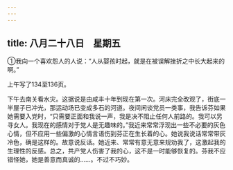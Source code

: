 ```yaml
---
---
---
```

title: 八月二十八日　星期五
---




①我向一个喜欢怨人的人说：“人从婴孩时起，就是在被误解挫折之中长大起来的啊。”

上午写了134至136页。

下午去南关看水灾。这据说是由咸丰十年到现在第一次。河床完全改观了，街底一半屋子已冲光，那运动场已变成多石的河道。夜间闲谈党员一类事，我告诉芬如果她需要入党时，“只需要正面和我说一声，我是决不阻止任何人前路的。我可以另寻女人。我现在的感情对于党人是无趣味的。”我近来常常浮现出一些不必要的灰色心情，但不应用一些偏激的心情言语伤到芬正在生长着的心。她说我说话常常带灰冷色，确是这样的。故意说反话。她近来、常常有意无意来规劝我了，这激起我的生理性的反感。总之，共产党人伤害了我的心，这不是一时能够恢复的。芬我不应错怪她，她是善意而真诚的……。不过不巧妙。